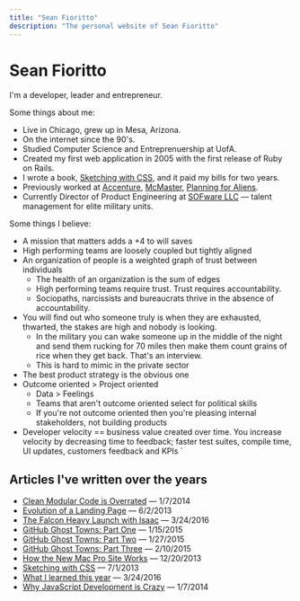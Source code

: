 ```yaml
---
title: "Sean Fioritto"
description: "The personal website of Sean Fioritto"
---
```


# Sean Fioritto

I'm a developer, leader and entrepreneur.

Some things about me:

- Live in Chicago, grew up in Mesa, Arizona.
- On the internet since the 90's.
- Studied Computer Science and Entreprenuership at UofA.
- Created my first web application in 2005 with the first release of Ruby on Rails.
- I wrote a book, [Sketching with CSS](https://www.sketchingwithcss.com), and it paid my bills for two years.
- Previously worked at [Accenture](https://www.accenture.com), [McMaster](https://www.mcmaster.com), [Planning for Aliens](/).
- Currently Director of Product Engineering at [SOFware LLC](http://www.sofwarellc.com) &mdash; talent management for elite military units.

Some things I believe:

- A mission that matters adds a +4 to will saves
- High performing teams are loosely coupled but tightly aligned
- An organization of people is a weighted graph of trust between individuals
  - The health of an organization is the sum of edges
  - High performing teams require trust. Trust requires accountability.
  - Sociopaths, narcissists and bureaucrats thrive in the absence of accountability.
- You will find out who someone truly is when they are exhausted, thwarted, the stakes are high and nobody is looking.
  - In the military you can wake someone up in the middle of the night and send them rucking for 70 miles then make them count grains of rice when they get back. That's an interview.
  - This is hard to mimic in the private sector
- The best product strategy is the obvious one
- Outcome oriented > Project oriented
  - Data > Feelings
  - Teams that aren't outcome oriented select for political skills
  - If you're not outcome oriented then you're pleasing internal stakeholders, not building products
- Developer velocity == business value created over time. You increase velocity by decreasing time to feedback; faster test suites, compile time, UI updates, customers feedback and KPIs
`
## Articles I've written over the years

- [Clean Modular Code is Overrated](/blog/clean-modular-code-is-overrated) — 1/7/2014
- [Evolution of a Landing Page](/blog/evolution-of-a-landing-page) — 6/2/2013
- [The Falcon Heavy Launch with Isaac](/blog/falcon-heavy) — 3/24/2016
- [GitHub Ghost Towns: Part One](/blog/github-ghost-towns-1) — 1/15/2015
- [GitHub Ghost Towns: Part Two](/blog/github-ghost-towns-2) — 1/27/2015
- [GitHub Ghost Towns: Part Three](/blog/github-ghost-towns-3) — 2/10/2015
- [How the New Mac Pro Site Works](/blog/how-the-new-mac-pro-site-works) — 12/20/2013
- [Sketching with CSS](/blog/sketching-with-css) — 7/1/2013
- [What I learned this year](/blog/what-i-learned) — 3/24/2016
- [Why JavaScript Development is Crazy](/blog/why-javascript-development-is-crazy) — 1/7/2014


